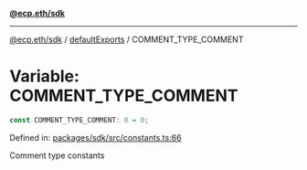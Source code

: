 [**@ecp.eth/sdk**](../../index.mdx)

***

[@ecp.eth/sdk](/sdk-reference/index.mdx) / [defaultExports](/sdk-reference/defaultExports/index.mdx) / COMMENT\_TYPE\_COMMENT

# Variable: COMMENT\_TYPE\_COMMENT

```ts
const COMMENT_TYPE_COMMENT: 0 = 0;
```

Defined in: [packages/sdk/src/constants.ts:66](https://github.com/ecp-eth/comments-monorepo/blob/main/packages/sdk/src/constants.ts#L66)

Comment type constants
